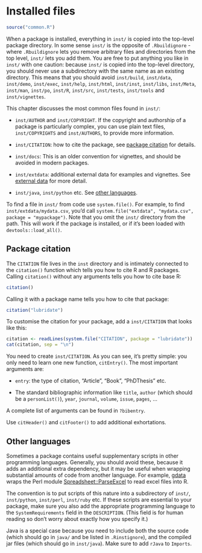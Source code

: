 # Installed files {#inst}

```r
source("common.R")
```

When a package is installed, everything in `inst/` is copied into the top-level package directory. In some sense `inst/` is the opposite of `.Rbuildignore` - where `.Rbuildignore` lets you remove arbitrary files and directories from the top level, `inst/` lets you add them. You are free to put anything you like in `inst/` with one caution: because `inst/` is copied into the top-level directory, you should never use a subdirectory with the same name as an existing directory. This means that you should avoid `inst/build`, `inst/data`, `inst/demo`, `inst/exec`, `inst/help`, `inst/html`, `inst/inst`, `inst/libs`, `inst/Meta`, `inst/man`, `inst/po`, `inst/R`, `inst/src`, `inst/tests`, `inst/tools` and `inst/vignettes`.

This chapter discusses the most common files found in `inst/`:

* `inst/AUTHOR` and `inst/COPYRIGHT`. If the copyright and authorship of a 
  package is particularly complex, you can use plain text files, 
  `inst/COPYRIGHTS` and `inst/AUTHORS`, to provide more information.

* `inst/CITATION`: how to cite the package, see 
  [package citation](#inst-citation) for details.

* `inst/docs`: This is an older convention for vignettes, and should be avoided 
   in modern packages.

* `inst/extdata`: additional external data for examples and vignettes. 
  See [external data](#data-extdata) for more detail.

* `inst/java`, `inst/python` etc. See [other languages](#inst-other-langs).

To find a file in `inst/` from code use `system.file()`. For example, to find `inst/extdata/mydata.csv`, you'd call `system.file("extdata", "mydata.csv", package = "mypackage")`. Note that you omit the `inst/` directory from the path. This will work if the package is installed, or if it's been loaded with `devtools::load_all()`.

## Package citation {#inst-citation}

The `CITATION` file lives in the `inst` directory and is intimately connected to the `citation()` function which tells you how to cite R and R packages. Calling `citation()` without any arguments tells you how to cite base R:

```r
citation()
```

Calling it with a package name tells you how to cite that package:

```r
citation("lubridate")
```

To customise the citation for your package, add a `inst/CITATION` that looks like this:

```r
citation <- readLines(system.file("CITATION", package = "lubridate"))
cat(citation, sep = "\n")
```

You need to create `inst/CITATION`. As you can see, it's pretty simple: you only need to learn one new function, `citEntry()`. The most important arguments are:

* `entry`: the type of citation, "Article", "Book", "PhDThesis" etc.

* The standard bibliographic information like `title`, `author` (which should 
  be a `personList()`), `year`, `journal`, `volume`, `issue`, `pages`, ...
  
A complete list of arguments can be found in `?bibentry`.

Use `citHeader()` and `citFooter()` to add additional exhortations.

## Other languages {#inst-other-langs}

Sometimes a package contains useful supplementary scripts in other programming languages. Generally, you should avoid these, because it adds an additional extra dependency, but it may be useful when wrapping substantial amounts of code from another language. For example, [gdata](http://cran.r-project.org/web/packages/gdata/index.html) wraps the Perl module [Spreadsheet::ParseExcel](http://search.cpan.org/~dougw/Spreadsheet-ParseExcel-0.65/) to read excel files into R.

The convention is to put scripts of this nature into a subdirectory of `inst/`, `inst/python`, `inst/perl`, `inst/ruby` etc. If these scripts are essential to your package, make sure you also add the appropriate programming language to the `SystemRequirements` field in the `DESCRIPTION`. (This field is for human reading so don't worry about exactly how you specify it.)

Java is a special case because you need to include both the source code (which should go in `java/` and be listed in `.Rinstignore`), and the compiled jar files (which should go in `inst/java`). Make sure to add `rJava` to `Imports`.
